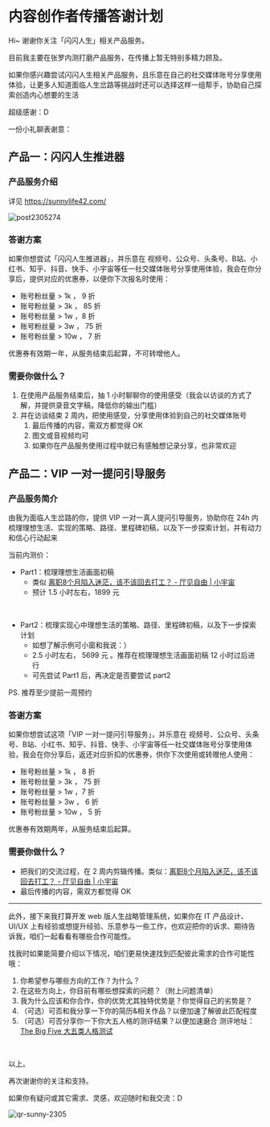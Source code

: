 # 内容创作者传播答谢计划

Hi~ 谢谢你关注「闪闪人生」相关产品服务。

目前我主要在张罗内测打磨产品服务，在传播上暂无特别多精力顾及。

如果你感兴趣尝试闪闪人生相关产品服务，且乐意在自己的社交媒体账号分享使用体验，让更多人知道面临人生岔路等挑战时还可以选择这样一组帮手，协助自己探索创造内心想要的生活

超级感谢：D

一份小礼聊表谢意：

## 产品一：闪闪人生推进器 

### 产品服务介绍

详见 https://sunnylife42.com/

![post2305274](https://cdn.sunnyhuang.net/share/bzKH7n.jpg ':size=280')


### 答谢方案

如果你想尝试「闪闪人生推进器」，并乐意在 视频号、公众号、头条号、B站、小红书、知乎、抖音、快手、小宇宙等任一社交媒体账号分享使用体验，我会在你分享后，提供对应的优惠券，以便你下次报名时使用：

- 账号粉丝量 > 1k ， 9 折
- 账号粉丝量 > 3k ， 85 折
- 账号粉丝量 > 1w ，8 折
- 账号粉丝量 > 3w ， 75 折
- 账号粉丝量 > 10w ， 7 折




优惠券有效期一年，从服务结束后起算，不可转增他人。

### 需要你做什么？

1. 在使用产品服务结束后，抽 1 小时聊聊你的使用感受（我会以访谈的方式了解，并提供录音文字稿，降低你的输出门槛）
2. 并在访谈结束 2 周内，把使用感受，分享使用体验到自己的社交媒体账号
   1. 最后传播的内容，需双方都觉得 OK 
   2. 图文或音视频均可
   2. 如果你在产品服务使用过程中就已有感触想记录分享，也非常欢迎

## 产品二：VIP 一对一提问引导服务

### 产品服务简介

由我为面临人生岔路的你，提供 VIP 一对一真人提问引导服务，协助你在 24h 内梳理理想生活、实现的策略、路径、里程碑初稿，以及下一步探索计划，并有动力和信心行动起来

当前内测价：

- Part1：梳理理想生活画面初稿
  - 类似 [离职8个月陷入迷茫，该不该回去打工？ - 厅见自由 | 小宇宙](https://www.xiaoyuzhoufm.com/episode/6422a20c8aca9099d785bd4b)
  - 预计 1.5 小时左右，1899 元 

<br />

- Part2：梳理实现心中理想生活的策略、路径、里程碑初稿，以及下一步探索计划
  - 如想了解示例可小窗和我说：）
  - 2.5 小时左右， 5699 元 。推荐在梳理理想生活画面初稿 12 小时过后进行
  - 可先尝试 Part1 后，再决定是否要尝试 part2 

PS. 推荐至少提前一周预约

### 答谢方案

如果你想尝试这项「VIP 一对一提问引导服务」，并乐意在 视频号、公众号、头条号、B站、小红书、知乎、抖音、快手、小宇宙等任一社交媒体账号分享使用体验，我会在你分享后，返还对应折扣的优惠券，供你下次使用或转赠他人使用：

- 账号粉丝量 > 1k ， 8 折
- 账号粉丝量 > 3k ， 75 折
- 账号粉丝量 > 1w ，7 折
- 账号粉丝量 > 3w ， 6 折
- 账号粉丝量 > 10w ， 5 折




优惠券有效期两年，从服务结束后起算。

### 需要你做什么？

- 把我们的交流过程，在 2 周内剪辑传播。类似：[离职8个月陷入迷茫，该不该回去打工？ - 厅见自由 | 小宇宙](https://www.xiaoyuzhoufm.com/episode/6422a20c8aca9099d785bd4b)
- 最后传播的内容，需双方都觉得 OK




---


此外，接下来我打算开发 web 版人生战略管理系统，如果你在 IT 产品设计、UI/UX 上有经验或想提升经验、乐意参与一些工作，也欢迎把你的诉求、期待告诉我，咱们一起看看有哪些合作可能性。

找我时如果能简要介绍以下情况，咱们更易快速找到匹配彼此需求的合作可能性哦：

1. 你希望参与哪些方向的工作？为什么？
2. 在这些方向上，你目前有哪些想探索的问题？（附上问题清单）
3. 我为什么应该和你合作，你的优势尤其独特优势是？你觉得自己的劣势是？
5. （可选）可否和我分享一下你的简历&相关作品？以便加速了解彼此匹配程度
6. （可选）可否分享你一下你大五人格的测评结果？以便加速磨合
测评地址：[The Big Five 大五类人格测试](http://www.apesk.com/bigfive/index.asp)



<br />

以上。


再次谢谢你的关注和支持。

如果你有疑问或其它需求、灵感，欢迎随时和我交流：D

![qr-sunny-2305](https://cdn.sunnyhuang.net/share/qr-sunny-2305.jpg/webp ':size=200')